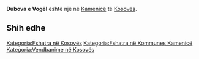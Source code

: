 {{Fshat në 
 | Emri                = Dubova e Vogël
 | EmriAlt                = 
 | NAME_SHORT_FORM=      
 | NAME_GENERIC=      
 | NAME_SORT_NAME_RO=      DUBOVAEVOGEL
 | FULL_NAME_RO = Dubova e Vogël
 | FULL_NAME_ND_RO=Dubova e Vogel
 | SORT_NAME_RG=DUBOVAEVOGEL
 | FULL_NAME_RG=Dubova e Vogël
 | FULL_NAME_ND_RG=Dubova e Vogel
 | SRP_NAME_SHORT_FORM=      
 | SRP_NAME_GENERIC=      
 | SRP_NAME_SORT_NAME_RO=      
 | SRP_FULL_NAME_RO = 
 | SRP_FULL_NAME_ND_RO=
 | SRP_SORT_NAME_RG=
 | SRP_FULL_NAME_RG=
 | SRP_FULL_NAME_ND_RG=
 | Emri (Rasa dhanore) = 
 | Figura              = 
 | Shteti              = Kosovo
 | Komuna              = Kamenicë
 | Kodi postar         = 
 | Sipërfaqja          = 

 | Popullsia           = 

 | Regj. i popullsisë  = 
 | Dend. e popullsisë  = 
 | Faqja zyrtare       = 
 <!--- Koordinatat ----> 
 | Gjerësia            = 42.723611
 | Gjatësia            = 20.359722
 | Lartësia            = 
}}
'''Dubova e Vogël''' është një [[]] në [[Kamenicë]] të [[Kosovës]].

<!-- == Gjeografia == -->
<!-- == Historia == -->
<!-- == Demografia == -->
== Shih edhe ==
{{Komuna Kamenicë}}
{{Kosovo-Administrata-Cung}}

[[Kategoria:Fshatra në Kosovës]]
[[Kategoria:Fshatra në Kommunes Kamenicë]]
[[Kategoria:Vendbanime në Kosovës]]